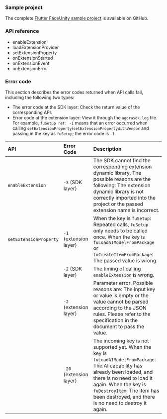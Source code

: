 <PlatformWrapper platform="flutter">

### Sample project

The complete [Flutter FaceUnity sample project](https://github.com/AgoraIO-Community/AgoraMarketplace/tree/master/FaceUnity/flutter) is available on GitHub.


### API reference

* <Link to="{{Global.API_REF_FLUTTER_ROOT}}/class_irtcengine.html#api_irtcengine_enableextension">enableExtension</Link>

* <Link to="{{Global.API_REF_FLUTTER_ROOT}}/class_irtcengine.html#api_irtcengine_loadextensionprovider">loadExtensionProvider</Link>

* <Link to="{{Global.API_REF_FLUTTER_ROOT}}/class_irtcengine.html#api_irtcengine_setextensionproperty">setExtensionProperty</Link>

* <Link to="{{Global.API_REF_FLUTTER_ROOT}}/class_irtcengineeventhandler.html#callback_irtcengineeventhandler_onextensionstarted">onExtensionStarted</Link>

* <Link to="{{Global.API_REF_FLUTTER_ROOT}}/class_irtcengineeventhandler.html#callback_irtcengineeventhandler_onextensionevent">onExtensionEvent</Link>

* <Link to="{{Global.API_REF_FLUTTER_ROOT}}/class_irtcengineeventhandler.html#callback_irtcengineeventhandler_onextensionerror">onExtensionError</Link>

### Error code

This section describes the error codes returned when API calls fail, including the following two types:

- The error code at the SDK layer: Check the return value of the corresponding API.
- Error code at the extension layer: View it through the `agorasdk.log` file. For example, `fuSetup ret: -1` means that an error occurred when
calling `setExtensionProperty`/`setExtensionPropertyWithVendor` and passing in the key as `fuSetup`; the error code is `-1`.

| API | Error Code | Description |
| :------------------------------------------------------- | :------------- | :------------------------------------------------------------ |
| `enableExtension`| `-3` (SDK layer) | The SDK cannot find the corresponding extension dynamic library. The possible reasons are the following: The extension dynamic library is not correctly imported into the project or the passed extension name is incorrect. |
| `setExtensionProperty`| `-1` (extension layer) |When the key is `fuSetup`: Repeated calls, `fuSetup` only needs to be called once. When the key is `fuLoadAIModelFromPackage` or `fuCreateItemFromPackage`: The passed value is wrong. |
| | `-2` (SDK layer) | The timing of calling `enableExtension` is wrong. |
| | `-2` (extension layer) | Parameter error. Possible reasons are: The input key or value is empty or the value cannot be parsed according to the JSON rules. Please refer to the specification in the document to pass the value. |
| | `-20` (extension layer) | The incoming key is not supported yet. When the key is `fuLoadAIModelFromPackage`: The AI capability has already been loaded, and there is no need to load it again. When the key is `fuDestroyItem`: The item has been destroyed, and there is no need to destroy it again. |



</PlatformWrapper>